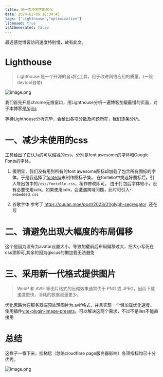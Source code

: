 ---
title: 记一次博客性能优化
date: 2024-02-06 18:34:45
tags: ["Lighthouse","optimization"]
licensed: true
isAIGenerated: false
---

最近感觉博客访问速度特别慢，故有此文。

<Excerpt />

# Lighthouse

> Lighthouse 是一个开源的自动化工具，用于改进网络应用的质量。(一般devtool自带)

![image.png](~/images/optimization_note/Lighthouse.png)

我们首先开启chrome无痕窗口，用Lighthouse分析一遍博客加载最慢的页面，对于本博客是[/girls](/girls)

等待Lighthouse分析完毕，会给出各项分数及问题所在，我们逐条分析。

# 一、减少未使用的css

工具给出了它认为的可以缩减的css，分别是font awesome的字体和Google Fonts的字体。

1. 很明显，我们没有用到所有的font awesome图标却加载了包含所有图标的字体。于是我选择了[fontello](https://fontello.com/)来制作图标子集。
在fontello中挑选好图标后，引入导出包中的`/css/fontello.css`，稍作修改即可。
由于打包后字体较小，没有必要使用cdn。如果使用cdn，会遭遇跨域问题，此时可引入`*-embedded.css`

2. 谷歌字体
参考了 https://ouuan.moe/post/2023/01/glyph-segregator ,还在写

# 二、请避免出现大幅度的布局偏移

这个是因为没有为avatar设置大小，导致加载前后布局偏移过大，把大小写死在css里即可,其余的因为giscus的懒加载无法避免

# 三、采用新一代格式提供图片

> WebP 和 AVIF 等图片格式的压缩效果通常优于 PNG 或 JPEG，因而下载速度更快，消耗的数据流量更少。

优化思路为在服务器端预处理图片为.avif格式，并且实现一个懒加载优化速度。
使用插件[vite-plugin-image-presets](https://github.com/ElMassimo/iles/tree/main/packages/images)，可以解决这两个需求，不过不是iles不能直接用

# 总结

这样子一番下来，挂梯后（忽略cloudflare page服务器影响）各项指标均已十分优秀。

![image.png](~/images/optimization_note/rank.png)